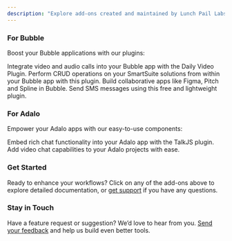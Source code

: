 ```yaml
---
description: "Explore add-ons created and maintained by Lunch Pail Labs"
---
```


### For Bubble

Boost your Bubble applications with our plugins:

<CardGroup cols={2}>
  <Card
    title="Daily Video Conferencing"
    icon="video"
    href="/bubble/daily/getting-started"
  >
   Integrate video and audio calls into your Bubble app with the Daily Video
  Plugin.
  </Card>
  <Card
    title="SmartSuite"
    icon="brain"
    href="/bubble/smartsuite/getting-started"
  >
    Perform CRUD operations on your SmartSuite solutions from within your Bubble
    app with this plugin.
  </Card>
  <Card
    title="Liveblocks"
    icon="gamepad"
    href="/bubble/liveblocks/getting-started"
  >
    Build collaborative apps like Figma, Pitch and Spline in Bubble.
  </Card>
<Card title="Twilio SMS" icon="message" href="/bubble/twilio-sms/getting-started">
  Send SMS messages using this free and lightweight plugin.
</Card>

</CardGroup>

### For Adalo

Empower your Adalo apps with our easy-to-use components:

<CardGroup cols={2}>
  <Card
    title="TalkJS Chat"
    icon="comments"
    href="/adalo/talkjs/getting-started"
  >
    Embed rich chat functionality into your Adalo app with the TalkJS plugin.
  </Card>
  <Card title="Daily Video" icon="video" href="/adalo/daily/getting-started">
    Add video chat capabilities to your Adalo projects with ease.
  </Card>
</CardGroup>

### Get Started

Ready to enhance your workflows? Click on any of the add-ons above to explore detailed documentation, or [get support](/support/plans) if you have any questions.

### Stay in Touch

Have a feature request or suggestion? We’d love to hear from you. [Send your feedback](mailto:help@lunchpaillabs.com) and help us build even better tools.
